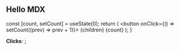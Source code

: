## Hello MDX


  const [count, setCount] = useState(0);
  return (
    <button onClick={() => setCount((prev) => prev + 1)}>
      {children}
      {count}
    </button>
  );
}

<Counter>**Clicks**: </Counter>;
